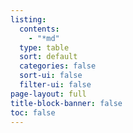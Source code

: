 ```yaml
---
listing:
  contents:
    - "*md"
  type: table
  sort: default
  categories: false
  sort-ui: false
  filter-ui: false
page-layout: full
title-block-banner: false
toc: false
---
```

